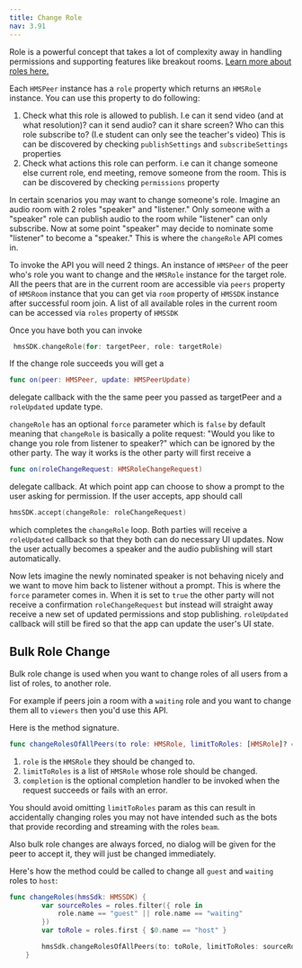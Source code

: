 ---
title: Change Role
nav: 3.91
---


Role is a powerful concept that takes a lot of complexity away in handling permissions and supporting features like breakout rooms. [Learn more about roles here.](../foundation/templates-and-roles)

Each `HMSPeer` instance has a `role` property which returns an `HMSRole` instance. You can use this property to do following:

1. Check what this role is allowed to publish. I.e can it send video (and at what resolution)? can it send audio? can it share screen? Who can this role subscribe to? (I.e student can only see the teacher's video) This is can be discovered by checking `publishSettings` and `subscribeSettings` properties
2. Check what actions this role can perform. i.e can it change someone else current role, end meeting, remove someone from the room. This is can be discovered by checking `permissions` property

In certain scenarios you may want to change someone's role. Imagine an audio room with 2 roles "speaker" and "listener." Only someone with a "speaker" role can publish audio to the room while "listener" can only subscribe. Now at some point "speaker" may decide to nominate some "listener" to become a "speaker." This is where the `changeRole` API comes in.

To invoke the API you will need 2 things. An instance of `HMSPeer` of the peer who's role you want to change and the `HMSRole` instance for the target role. All the peers that are in the current room are accessible via `peers` property of `HMSRoom` instance that you can get via `room` property of `HMSSDK` instance after successful room join. A list of all available roles in the current room can be accessed via `roles` property of `HMSSDK`

Once you have both you can invoke

```swift
 hmsSDK.changeRole(for: targetPeer, role: targetRole)
```

If the change role succeeds you will get a

```swift
func on(peer: HMSPeer, update: HMSPeerUpdate)
```

delegate callback with the the same peer you passed as targetPeer and a `roleUpdated` update type.

`changeRole` has an optional `force` parameter which is `false` by default meaning that `changeRole` is basically a polite request: "Would you like to change you role from listener to speaker?" which can be ignored by the other party. The way it works is the other party will first receive a

```swift
func on(roleChangeRequest: HMSRoleChangeRequest)
```

delegate callback. At which point app can choose to show a prompt to the user asking for permission. If the user accepts, app should call

```swift
hmsSDK.accept(changeRole: roleChangeRequest)
```

which completes the `changeRole` loop. Both parties will receive a `roleUpdated` callback so that they both can do necessary UI updates. Now the user actually becomes a speaker and the audio publishing will start automatically.

Now lets imagine the newly nominated speaker is not behaving nicely and we want to move him back to listener without a prompt. This is where the `force` parameter comes in. When it is set to `true` the other party will not receive a confirmation `roleChangeRequest` but instead will straight away receive a new set of updated permissions and stop publishing. `roleUpdated` callback will still be fired so that the app can update the user's UI state.

## Bulk Role Change
Bulk role change is used when you want to change roles of all users from a list of roles, to another role.


For example if peers join a room with a `waiting` role and you want to change them all to `viewers` then you'd use this API.

Here is the method signature.


```swift
func changeRolesOfAllPeers(to role: HMSRole, limitToRoles: [HMSRole]? = nil, completion: ((Bool, Error?) -> Void)? = nil)
```

1. `role` is the `HMSRole` they should be changed to.
2. `limitToRoles` is a list of `HMSRole` whose role should be changed.
3. `completion` is the optional completion handler to be invoked when the request succeeds or fails with an error.

You should avoid omitting `limitToRoles` param as this can result in accidentally changing roles you may not have intended such as the bots that provide recording and streaming with the roles `beam`.

Also bulk role changes are always forced, no dialog will be given for the peer to accept it, they will just be changed immediately.

Here's how the method could be called to change all `guest` and `waiting` roles to `host`:

```swift
func changeRoles(hmsSdk: HMSSDK) {
        var sourceRoles = roles.filter({ role in
            role.name == "guest" || role.name == "waiting"
        })
        var toRole = roles.first { $0.name == "host" }

        hmsSdk.changeRolesOfAllPeers(to: toRole, limitToRoles: sourceRoles)
    }
```

<BulkRoleChangeErrors />